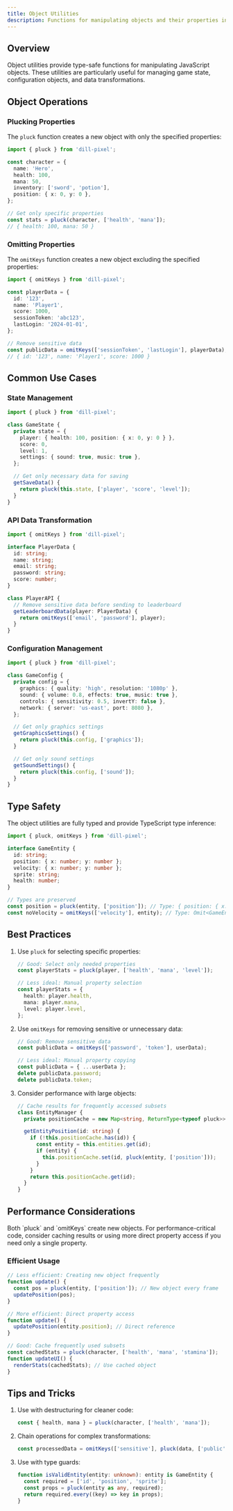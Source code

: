 ```yaml
---
title: Object Utilities
description: Functions for manipulating objects and their properties in dill-pixel
---
```



## Overview

Object utilities provide type-safe functions for manipulating JavaScript objects. These utilities are particularly useful for managing game state, configuration objects, and data transformations.

## Object Operations

### Plucking Properties

The `pluck` function creates a new object with only the specified properties:

```ts
import { pluck } from 'dill-pixel';

const character = {
  name: 'Hero',
  health: 100,
  mana: 50,
  inventory: ['sword', 'potion'],
  position: { x: 0, y: 0 },
};

// Get only specific properties
const stats = pluck(character, ['health', 'mana']);
// { health: 100, mana: 50 }
```

### Omitting Properties

The `omitKeys` function creates a new object excluding the specified properties:

```ts
import { omitKeys } from 'dill-pixel';

const playerData = {
  id: '123',
  name: 'Player1',
  score: 1000,
  sessionToken: 'abc123',
  lastLogin: '2024-01-01',
};

// Remove sensitive data
const publicData = omitKeys(['sessionToken', 'lastLogin'], playerData);
// { id: '123', name: 'Player1', score: 1000 }
```

## Common Use Cases

### State Management

```ts
import { pluck } from 'dill-pixel';

class GameState {
  private state = {
    player: { health: 100, position: { x: 0, y: 0 } },
    score: 0,
    level: 1,
    settings: { sound: true, music: true },
  };

  // Get only necessary data for saving
  getSaveData() {
    return pluck(this.state, ['player', 'score', 'level']);
  }
}
```

### API Data Transformation

```ts
import { omitKeys } from 'dill-pixel';

interface PlayerData {
  id: string;
  name: string;
  email: string;
  password: string;
  score: number;
}

class PlayerAPI {
  // Remove sensitive data before sending to leaderboard
  getLeaderboardData(player: PlayerData) {
    return omitKeys(['email', 'password'], player);
  }
}
```

### Configuration Management

```ts
import { pluck } from 'dill-pixel';

class GameConfig {
  private config = {
    graphics: { quality: 'high', resolution: '1080p' },
    sound: { volume: 0.8, effects: true, music: true },
    controls: { sensitivity: 0.5, invertY: false },
    network: { server: 'us-east', port: 8080 },
  };

  // Get only graphics settings
  getGraphicsSettings() {
    return pluck(this.config, ['graphics']);
  }

  // Get only sound settings
  getSoundSettings() {
    return pluck(this.config, ['sound']);
  }
}
```

## Type Safety

The object utilities are fully typed and provide TypeScript type inference:

```ts
import { pluck, omitKeys } from 'dill-pixel';

interface GameEntity {
  id: string;
  position: { x: number; y: number };
  velocity: { x: number; y: number };
  sprite: string;
  health: number;
}

// Types are preserved
const position = pluck(entity, ['position']); // Type: { position: { x: number, y: number } }
const noVelocity = omitKeys(['velocity'], entity); // Type: Omit<GameEntity, 'velocity'>
```

## Best Practices

1. Use `pluck` for selecting specific properties:

   ```ts
   // Good: Select only needed properties
   const playerStats = pluck(player, ['health', 'mana', 'level']);

   // Less ideal: Manual property selection
   const playerStats = {
     health: player.health,
     mana: player.mana,
     level: player.level,
   };
   ```

2. Use `omitKeys` for removing sensitive or unnecessary data:

   ```ts
   // Good: Remove sensitive data
   const publicData = omitKeys(['password', 'token'], userData);

   // Less ideal: Manual property copying
   const publicData = { ...userData };
   delete publicData.password;
   delete publicData.token;
   ```

3. Consider performance with large objects:

   ```ts
   // Cache results for frequently accessed subsets
   class EntityManager {
     private positionCache = new Map<string, ReturnType<typeof pluck>>();

     getEntityPosition(id: string) {
       if (!this.positionCache.has(id)) {
         const entity = this.entities.get(id);
         if (entity) {
           this.positionCache.set(id, pluck(entity, ['position']));
         }
       }
       return this.positionCache.get(id);
     }
   }
   ```

## Performance Considerations

<Aside title="Optimization" type="tip">
  Both `pluck` and `omitKeys` create new objects. For performance-critical code, consider caching results or using more
  direct property access if you need only a single property.
</Aside>

### Efficient Usage

```ts
// Less efficient: Creating new object frequently
function update() {
  const pos = pluck(entity, ['position']); // New object every frame
  updatePosition(pos);
}

// More efficient: Direct property access
function update() {
  updatePosition(entity.position); // Direct reference
}

// Good: Cache frequently used subsets
const cachedStats = pluck(character, ['health', 'mana', 'stamina']);
function updateUI() {
  renderStats(cachedStats); // Use cached object
}
```

## Tips and Tricks

1. Use with destructuring for cleaner code:

   ```ts
   const { health, mana } = pluck(character, ['health', 'mana']);
   ```

2. Chain operations for complex transformations:

   ```ts
   const processedData = omitKeys(['sensitive'], pluck(data, ['public', 'shared']));
   ```

3. Use with type guards:
   ```ts
   function isValidEntity(entity: unknown): entity is GameEntity {
     const required = ['id', 'position', 'sprite'];
     const props = pluck(entity as any, required);
     return required.every((key) => key in props);
   }
   ```
